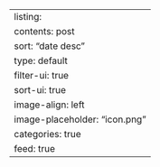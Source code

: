 ---
listing:
  contents: post
  sort: "date desc"
  type: default
  filter-ui: true
  sort-ui: true
  image-align: left
  image-placeholder: "icon.png"
  categories: true
  feed: true
---